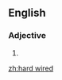 {{also|hardwired|hard-wired}}
==English==

===Adjective===
{{en-adj}}

# {{alternative spelling of|hardwired|lang=en}}

[[zh:hard wired]]